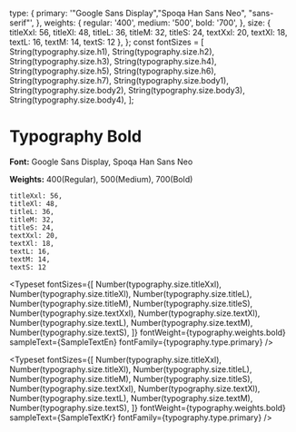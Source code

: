 
<Meta title="Typography/Bold" />


  type: {
    primary: '"Google Sans Display","Spoqa Han Sans Neo", "sans-serif"',
  },
  weights: {
    regular: '400',
    medium: '500',
    bold: '700',
  },
  size: {
      titleXxl: 56,
      titleXl: 48,
      titleL: 36,
      titleM: 32,
      titleS: 24,
      textXxl: 20,
      textXl: 18,
      textL: 16,
      textM: 14,
      textS: 12
  },
};
const fontSizes = [
  String(typography.size.h1),
  String(typography.size.h2),
  String(typography.size.h3),
  String(typography.size.h4),
  String(typography.size.h5),
  String(typography.size.h6),
  String(typography.size.h7),
  String(typography.size.body1),
  String(typography.size.body2),
  String(typography.size.body3),
  String(typography.size.body4),
];


# Typography Bold


**Font:** Google Sans Display, Spoqa Han Sans Neo

**Weights:** 400(Regular), 500(Medium), 700(Bold)


```
titleXxl: 56,
titleXl: 48,
titleL: 36,
titleM: 32,
titleS: 24,
textXxl: 20,
textXl: 18,
textL: 16,
textM: 14,
textS: 12
```

<Typeset
    fontSizes={[
        Number(typography.size.titleXxl),
        Number(typography.size.titleXl),
        Number(typography.size.titleL),
        Number(typography.size.titleM),
        Number(typography.size.titleS),
        Number(typography.size.textXxl),
        Number(typography.size.textXl),
        Number(typography.size.textL),
        Number(typography.size.textM),
        Number(typography.size.textS),
    ]}
    fontWeight={typography.weights.bold}
    sampleText={SampleTextEn}
    fontFamily={typography.type.primary}
/>

<Typeset
    fontSizes={[
        Number(typography.size.titleXxl),
        Number(typography.size.titleXl),
        Number(typography.size.titleL),
        Number(typography.size.titleM),
        Number(typography.size.titleS),
        Number(typography.size.textXxl),
        Number(typography.size.textXl),
        Number(typography.size.textL),
        Number(typography.size.textM),
        Number(typography.size.textS),
    ]}
    fontWeight={typography.weights.bold}
    sampleText={SampleTextKr}
    fontFamily={typography.type.primary}
/>

